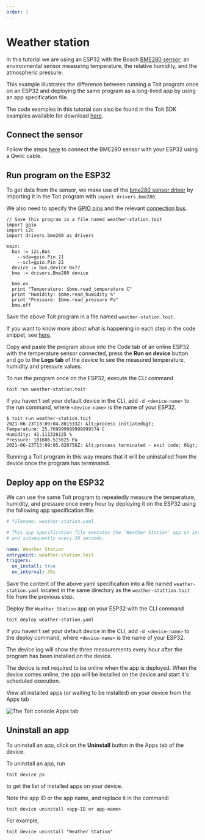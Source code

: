 ```yaml
---
order: 1
---
```



# Weather station

In this tutorial we are using an ESP32 with the Bosch [BME280 sensor](https://www.bosch-sensortec.com/media/boschsensortec/downloads/datasheets/bst-bme280-ds002.pdf); an environmental sensor measuring temperature, the relative humidity, and the atmospheric pressure.

This example illustrates the difference between running a Toit program once on an ESP32 and deploying the same program as a long-lived app by using an app specification file.

The code examples in this tutorial can also be found in the Toit SDK examples available for download [here](../../../../getstarted/download).

## Connect the sensor

Follow the steps [here](../../../../peripherals/drivers/bme280/) to connect the BME280 sensor with your ESP32 using a Qwiic cable.

## Run program on the ESP32

To get data from the sensor, we make use of the [bme280 sensor driver](https://libs.toit.io/drivers/bme280/library-summary) by importing it in the Toit program with `import drivers.bme280`.

We also need to specify the [GPIO pins](../../../../peripherals/drivers/gpio) and the relevant [connection bus](../../../../peripherals/drivers/protocols).

```
// Save this program in a file named weather-station.toit
import gpio
import i2c
import drivers.bme280 as drivers

main:
  bus := i2c.Bus
    --sda=gpio.Pin 21
    --scl=gpio.Pin 22
  device := bus.device 0x77
  bme := drivers.Bme280 device

  bme.on
  print "Temperature: $bme.read_temperature C"
  print "Humidity: $bme.read_humidity %"
  print "Pressure: $bme.read_pressure Pa"
  bme.off
```

Save the above Toit program in a file named `weather-station.toit`.

If you want to know more about what is happening in each step in the code snippet, see [here](../../../../peripherals/drivers/bme280#i2cbus).

<Tabs>
<Tab label="Console">

Copy and paste the program above into the Code tab of an online ESP32 with the
temperature sensor connected, press the **Run on device** button and go to the **Logs
tab** of the device to see the measured temperature, humidity
and pressure values.

</Tab>
<Tab label="CLI">

To run the program once on the ESP32, execute the CLI command

```shell
toit run weather-station.toit
```

If you haven't set your default device in the CLI, add `-d <device-name>` to
the run command, where `<device-name>` is the name of your ESP32.

```shell
$ toit run weather-station.toit
2021-06-23T13:09:04.801533Z: &lt;process initiated&gt;
Temperature: 25.769999999999999574 C
Humidity: 42.111328125 %
Pressure: 101686.515625 Pa
2021-06-23T13:09:05.020756Z: &lt;process terminated - exit code: 0&gt;
```

</Tab>
</Tabs>

Running a Toit program in this way means that it will be uninstalled from the device once the program has terminated.

## Deploy app on the ESP32

We can use the same Toit program to repeatedly measure the temperature,
humidity, and pressure once every hour by deploying it on the ESP32 using the
following app specification file:

```yaml
# filename: weather-station.yaml

# This app specification file executes the 'Weather Station' app on install
# and subsequently every 30 seconds.

name: Weather Station
entrypoint: weather-station.toit
triggers:
  on_install: true
  on_interval: 30s
```

Save the content of the above yaml specification into a file named `weather-station.yaml`
located in the same directory as the `weather-stattion.toit` file from the previous
step.

Deploy the `Weather Station` app on your ESP32 with the CLI command

```shell
toit deploy weather-station.yaml
```

If you haven't set your default device in the CLI, add `-d <device-name>` to
the deploy command, where `<device-name>` is the name of your ESP32.

The device log will show the three measurements every hour after the program
has been installed on the device.

<Note>

The device is not required to be online when the app is deployed.
When the device comes online, the app will be installed on the device and start
it's scheduled execution.

</Note>

View all installed apps (or waiting to be installed) on your device from the
Apps tab

<img src={Apps} alt="The Toit console Apps tab" />

## Uninstall an app

<Tabs>
<Tab label="Console">

To uninstall an app, click on the **Uninstall** button in the Apps tab of the device.

</Tab>
<Tab label="CLI">

To uninstall an app, run

```shell
toit device ps
```

to get the list of installed apps on your device.

Note the app ID or the app name, and replace it in the command:

```shell
toit device uninstall <app-ID or app-name>
```

For example,

```shell
toit device uninstall "Weather Station"
```

</Tab>
</Tabs>
